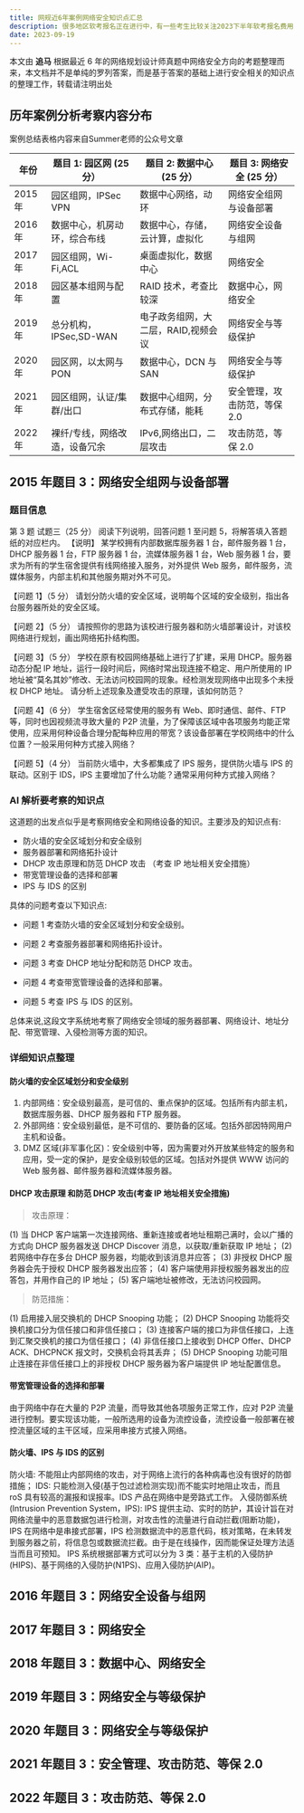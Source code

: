 ```yaml
---
title: 网规近6年案例网络安全知识点汇总
description: 很多地区软考报名正在进行中，有一些考生比较关注2023下半年软考报名费用，这里主要汇总了全国各地区2023下半年软考报名费用。 各个地区的软考报名费用不一样，收费标准大致在每人每科60-80元左右，各个地区的报名…
date: 2023-09-19
---
```


<Callout type="success">

本文由 **追马** 根据最近 6 年的网络规划设计师真题中网络安全方向的考题整理而来，本文档并不是单纯的罗列答案，而是基于答案的基础上进行安全相关的知识点的整理工作，转载请注明出处

</Callout>

## 历年案例分析考察内容分布

<Callout type="danger">案例总结表格内容来自Summer老师的公众号文章</Callout>

| 年份    | 题目 1: 园区网 (25 分）       | 题目 2: 数据中心 (25 分）           | 题目 3: 网络安全 (25 分）    |
| ------- | ----------------------------- | ----------------------------------- | ---------------------------- |
| 2015 年 | 园区组网，IPSec VPN           | 数据中心网络，动环                  | 网络安全组网与设备部署       |
| 2016 年 | 数据中心，机房动环，综合布线  | 数据中心，存储，云计算，虚拟化      | 网络安全设备与组网           |
| 2017 年 | 园区组网，Wi-Fi,ACL           | 桌面虚拟化，数据中心                | 网络安全                     |
| 2018 年 | 园区基本组网与配置            | RAID 技术，考查比较深               | 数据中心，网络安全           |
| 2019 年 | 总分机构，IPSec,SD-WAN        | 电子政务组网，大二层，RAID,视频会议 | 网络安全与等级保护           |
| 2020 年 | 园区网，以太网与 PON          | 数据中心，DCN 与 SAN                | 网络安全与等级保护           |
| 2021 年 | 园区组网，认证/集群/出口      | 数据中心组网，分布式存储，能耗      | 安全管理，攻击防范，等保 2.0 |
| 2022 年 | 裸纤/专线，网络改造，设备冗余 | IPv6,网络出口，二层攻击             | 攻击防范，等保 2.0           |

## 2015 年题目 3：网络安全组网与设备部署

### 题目信息

第 3 题
试题三（25 分）
阅读下列说明，回答问题 1 至问题 5，将解答填入答题纸的对应栏内。
【说明】
某学校拥有内部数据库服务器 1 台，邮件服务器 1 台，DHCP 服务器 1 台，FTP 服务器 1 台，流媒体服务器 1 台，Web 服务器 1 台，要求为所有的学生宿舍提供有线网络接入服务，对外提供 Web 服务，邮件服务，流媒体服务，内部主机和其他服务期对外不可见。

【问题 1】（5 分）
请划分防火墙的安全区域，说明每个区域的安全级别，指出各台服务器所处的安全区域。

【问题 2】（5 分）
请按照你的思路为该校进行服务器和防火墙部署设计，对该校网络进行规划，画出网络拓扑结构图。

【问题 3】（5 分）
学校在原有校园网络基础上进行了扩建，采用 DHCP。服务器动态分配 IP 地址，运行一段时间后，网络时常出现连接不稳定、用户所使用的 IP 地址被“莫名其妙”修改、无法访问校园网的现象。经检测发现网络中出现多个未授权 DHCP 地址。
请分析上述现象及遭受攻击的原理，该如何防范？

【问题 4】（6 分）
学生宿舍区经常使用的服务有 Web、即时通信、邮件、FTP 等，同时也因视频流寻致大量的 P2P 流量，为了保障该区域中各项服务均能正常使用，应采用何种设备合理分配每种应用的带宽？该设备部署在学校网络中的什么位置？一般采用何种方式接入网络？

【问题 5】（4 分）
当前防火墙中，大多都集成了 IPS 服务，提供防火墙与 IPS 的联动。区别于 IDS，IPS 主要增加了什么功能？通常采用何种方式接入网络？

### AI 解析要考察的知识点

这道题的出发点似乎是考察网络安全和网络设备的知识。主要涉及的知识点有:

- 防火墙的安全区域划分和安全级别
- 服务器部署和网络拓扑设计
- DHCP 攻击原理和防范 DHCP 攻击 （考查 IP 地址相关安全措施）
- 带宽管理设备的选择和部署
- IPS 与 IDS 的区别

具体的问题考查以下知识点:

- 问题 1 考查防火墙的安全区域划分和安全级别。

- 问题 2 考查服务器部署和网络拓扑设计。

- 问题 3 考查 DHCP 地址分配和防范 DHCP 攻击。

- 问题 4 考查带宽管理设备的选择和部署。

- 问题 5 考查 IPS 与 IDS 的区别。

总体来说,这段文字系统地考察了网络安全领域的服务器部署、网络设计、地址分配、带宽管理、入侵检测等方面的知识。

### 详细知识点整理

#### 防火墙的安全区域划分和安全级别

1. 内部网络：安全级别最高，是可信的、重点保护的区域。包括所有内部主机，数据库服务器、DHCP 服务器和 FTP 服务器。
2. 外部网络：安全级别最低，是不可信的、要防备的区域。包括外部因特网用户主机和设备。
3. DMZ 区域(非军事化区)：安全级别中等，因为需要对外开放某些特定的服务和应用，受一定的保护，是安全级别较低的区域。包括对外提供 WWW 访问的 Web 服务器、邮件服务器和流媒体服务器。

#### DHCP 攻击原理 和防范 DHCP 攻击(考查 IP 地址相关安全措施)

> 攻击原理：

(1) 当 DHCP 客户端第一次连接网络、重新连接或者地址租期己满时，会以广播的方式向 DHCP 服务器发送 DHCP Discover 消息，以获取/重新获取 IP 地址；
(2) 若网络中存在多台 DHCP 服务器，均能收到该消息并应答；
(3) 非授权 DHCP 服务器会先于授权 DHCP 服务器发出应答；
(4) 客户端使用非授权服务器发出的应答包，并用作自己的 IP 地址；
(5) 客户端地址被修改，无法访问校园网。

> 防范措施：

(1) 启用接入层交换机的 DHCP Snooping 功能；
(2) DHCP Snooping 功能将交换机接口分为信任接口和非信任接口；
(3) 连接客户端的接口为非信任接口，上连到汇聚交换机的接口为信任接口；
(4) 非信任接口上接收到 DHCP Offer、DHCP ACK、DHCPNCK 报文时，交换机会将其丢弃；
(5) DHCP Snooping 功能可阻止连接在非信任接口上的非授权 DHCP 服务器为客户端提供 IP 地址配置信息。

#### 带宽管理设备的选择和部署

由于网络中存在大量的 P2P 流量，而导致其他各项服务正常工作，应对 P2P 流量进行控制。要实现该功能，一般所选用的设备为流控设备，流控设备一般部署在被控流量区域的主干区域，应采用串接方式接入网络。

#### 防火墙、IPS 与 IDS 的区别

防火墙: 不能阻止内部网络的攻击，对于网络上流行的各种病毒也没有很好的防御措施；
IDS: 只能检测入侵(基于包过滤检测实现)而不能实时地阻止攻击，而且 roS 具有较高的漏报和误报率。IDS 产品在网络中是旁路式工作。
入侵防御系统(Intrusion Prevention System，IPS): IPS 提供主动、实时的防护，其设计旨在对网络流量中的恶意数据包进行检测，对攻击性的流量进行自动拦截(阻断功能)，IPS 在网络中是串接式部署，IPS 检测数据流中的恶意代码，核对策略，在未转发到服务器之前，将信息包或数据流拦截。由于是在线操作，因而能保证处理方法适当而且可预知。
IPS 系统根据部署方式可以分为 3 类：基于主机的入侵防护(HIPS)、基于网络的入侵防护(N1PS)、应用入侵防护(AIP)。

## 2016 年题目 3：网络安全设备与组网

## 2017 年题目 3：网络安全

## 2018 年题目 3：数据中心、网络安全

## 2019 年题目 3：网络安全与等级保护

## 2020 年题目 3：网络安全与等级保护

## 2021 年题目 3：安全管理、攻击防范、等保 2.0

## 2022 年题目 3：攻击防范、等保 2.0
